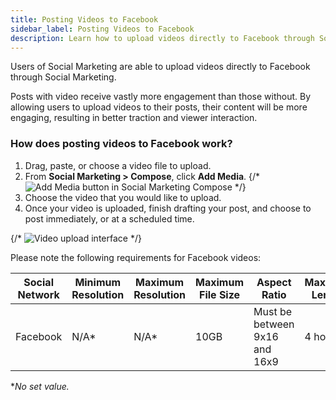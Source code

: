 ```yaml
---
title: Posting Videos to Facebook
sidebar_label: Posting Videos to Facebook
description: Learn how to upload videos directly to Facebook through Social Marketing for better engagement and viewer interaction.
---
```


Users of Social Marketing are able to upload videos directly to Facebook through Social Marketing.

Posts with video receive vastly more engagement than those without. By allowing users to upload videos to their posts, their content will be more engaging, resulting in better traction and viewer interaction.

### How does posting videos to Facebook work?

1. Drag, paste, or choose a video file to upload.
2. From **Social Marketing > Compose**, click **Add Media**.
   {/* ![Add Media button in Social Marketing Compose](../../../static/img/social-marketing/facebook/facebook-add-media.jpg) */}
3. Choose the video that you would like to upload.
4. Once your video is uploaded, finish drafting your post, and choose to post immediately, or at a scheduled time.

{/* ![Video upload interface](../../../static/img/social-marketing/facebook/facebook-video-upload.jpg) */}

Please note the following requirements for Facebook videos:

| **Social Network** | **Minimum Resolution** | **Maximum Resolution** | **Maximum File Size** | **Aspect Ratio** | **Maximum Length** | **Supported File Types** |
|---|---|---|---|---|---|---|
| Facebook | N/A* | N/A* | 10GB | Must be between 9x16 and 16x9 | 4 hours | .mp4, .mov |

*_No set value._